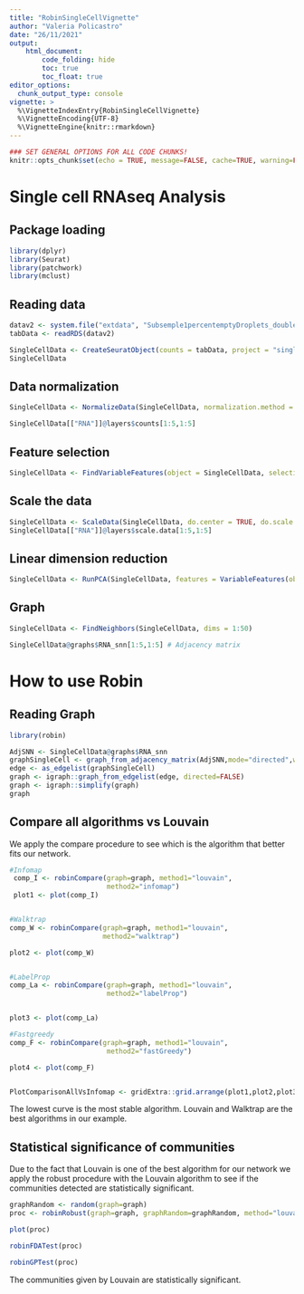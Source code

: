 ```yaml
---
title: "RobinSingleCellVignette"
author: "Valeria Policastro"
date: "26/11/2021"
output: 
    html_document:
        code_folding: hide
        toc: true
        toc_float: true
editor_options: 
  chunk_output_type: console
vignette: >
  %\VignetteIndexEntry{RobinSingleCellVignette}
  %\VignetteEncoding{UTF-8}
  %\VignetteEngine{knitr::rmarkdown}
---
```


```r
### SET GENERAL OPTIONS FOR ALL CODE CHUNKS!
knitr::opts_chunk$set(echo = TRUE, message=FALSE, cache=TRUE, warning=FALSE)
```

# Single cell RNAseq Analysis

## Package loading 
```r

library(dplyr)
library(Seurat)
library(patchwork)
library(mclust)

```

## Reading data 
```r
datav2 <- system.file("extdata", "Subsemple1percentemptyDroplets_doublet_filtered_tabulamuris_mtx.rds", package = "scrobinv2")
tabData <- readRDS(datav2)

SingleCellData <- CreateSeuratObject(counts = tabData, project = "singleCell", min.cells = round(dim(tabData)[2]*5/100), min.features = 0)
SingleCellData 
```

## Data normalization
```r

SingleCellData <- NormalizeData(SingleCellData, normalization.method = "LogNormalize", scale.factor = 10000)

SingleCellData[["RNA"]]@layers$counts[1:5,1:5]


```

## Feature selection 
```r

SingleCellData <- FindVariableFeatures(object = SingleCellData, selection.method="vst", nfeatures = 2000)


```

## Scale the data 
```r
SingleCellData <- ScaleData(SingleCellData, do.center = TRUE, do.scale = TRUE)
SingleCellData[["RNA"]]@layers$scale.data[1:5,1:5]
```


## Linear dimension reduction
```r

SingleCellData <- RunPCA(SingleCellData, features = VariableFeatures(object = SingleCellData))
```


## Graph 
```r

SingleCellData <- FindNeighbors(SingleCellData, dims = 1:50) 

SingleCellData@graphs$RNA_snn[1:5,1:5] # Adjacency matrix
```


# How to use Robin

## Reading Graph
```r
library(robin)

AdjSNN <- SingleCellData@graphs$RNA_snn
graphSingleCell <- graph_from_adjacency_matrix(AdjSNN,mode="directed",weighted = TRUE,add.colnames = "NA",diag=FALSE)
edge <- as_edgelist(graphSingleCell)
graph <- igraph::graph_from_edgelist(edge, directed=FALSE)
graph <- igraph::simplify(graph)
graph

```



## Compare all algorithms vs Louvain
We apply the compare procedure to see which is the algorithm that better fits our network.
```r
#Infomap
 comp_I <- robinCompare(graph=graph, method1="louvain",
                        method2="infomap")
 plot1 <- plot(comp_I)


#Walktrap
comp_W <- robinCompare(graph=graph, method1="louvain",
                       method2="walktrap")

plot2 <- plot(comp_W)


#LabelProp
comp_La <- robinCompare(graph=graph, method1="louvain",
                        method2="labelProp")


plot3 <- plot(comp_La)

#Fastgreedy
comp_F <- robinCompare(graph=graph, method1="louvain",
                        method2="fastGreedy")

plot4 <- plot(comp_F)


PlotComparisonAllVsInfomap <- gridExtra::grid.arrange(plot1,plot2,plot3,plot4, ncol=2)

```


The lowest curve is the most stable algorithm. Louvain and Walktrap are the best algorithms in our example. 



## Statistical significance of communities

Due to the fact that Louvain is one of the best algorithm for our network we apply the robust procedure with the Louvain algorithm to see if the communities detected are statistically significant.

```r
graphRandom <- random(graph=graph)
proc <- robinRobust(graph=graph, graphRandom=graphRandom, method="louvain")

plot(proc)

robinFDATest(proc)

robinGPTest(proc)
```

The communities given by Louvain are statistically significant.
